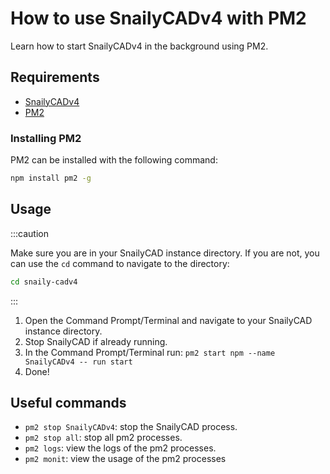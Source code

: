 # How to use SnailyCADv4 with PM2

Learn how to start SnailyCADv4 in the background using PM2.

## Requirements

- [SnailyCADv4](https://www.snailycad.com/snailycadv4/)
- [PM2](https://pm2.io/)

### Installing PM2

PM2 can be installed with the following command:

```bash
npm install pm2 -g
```

## Usage

:::caution

Make sure you are in your SnailyCAD instance directory. If you are not, you can use the `cd` command to navigate to the directory:

```bash
cd snaily-cadv4
```

:::

1. Open the Command Prompt/Terminal and navigate to your SnailyCAD instance directory.
2. Stop SnailyCAD if already running.
3. In the Command Prompt/Terminal run: `pm2 start npm --name SnailyCADv4 -- run start`
4. Done!

## Useful commands

- `pm2 stop SnailyCADv4`: stop the SnailyCAD process.
- `pm2 stop all`: stop all pm2 processes.
- `pm2 logs`: view the logs of the pm2 processes.
- `pm2 monit`: view the usage of the pm2 processes
